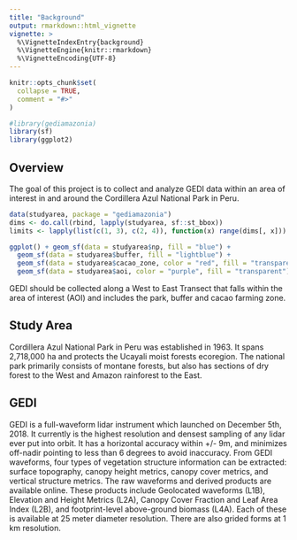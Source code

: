 ```yaml
---
title: "Background"
output: rmarkdown::html_vignette
vignette: >
  %\VignetteIndexEntry{background}
  %\VignetteEngine{knitr::rmarkdown}
  %\VignetteEncoding{UTF-8}
---
```


```r
knitr::opts_chunk$set(
  collapse = TRUE,
  comment = "#>"
)
```

```r
#library(gediamazonia)
library(sf)
library(ggplot2)
```

## Overview

The goal of this project is to collect and analyze GEDI data within an area of 
interest in and around the Cordillera Azul National Park in Peru.
```r
data(studyarea, package = "gediamazonia")
dims <- do.call(rbind, lapply(studyarea, sf::st_bbox))
limits <- lapply(list(c(1, 3), c(2, 4)), function(x) range(dims[, x]))

ggplot() + geom_sf(data = studyarea$np, fill = "blue") + 
  geom_sf(data = studyarea$buffer, fill = "lightblue") + 
  geom_sf(data = studyarea$cacao_zone, color = "red", fill = "transparent") +
  geom_sf(data = studyarea$aoi, color = "purple", fill = "transparent")
```

GEDI should be collected along a West to East Transect that falls within the 
area of interest (AOI) and includes the park, buffer and cacao farming zone. 

## Study Area
Cordillera Azul National Park in Peru was established in 1963. It spans 
2,718,000 ha and protects the Ucayali moist forests ecoregion. The national 
park primarily consists of montane forests, but also has sections of dry forest 
to the West and Amazon rainforest to the East. 

## GEDI
GEDI is a full-waveform lidar instrument which launched on December 5th, 2018. 
It currently is the highest resolution and densest sampling of any lidar ever 
put into orbit. It has a horizontal accuracy within +/- 9m, and minimizes 
off-nadir pointing to less than 6 degrees to avoid inaccuracy. From GEDI 
waveforms, four types of vegetation structure information can be extracted: 
surface topography, canopy height metrics, canopy cover metrics, and vertical 
structure metrics. The raw waveforms and derived products are available online. 
These products include Geolocated waveforms (L1B), Elevation and Height Metrics 
(L2A), Canopy Cover Fraction and Leaf Area Index (L2B), and footprint-level 
above-ground biomass (L4A). Each of these is available at 25 meter diameter 
resolution. There are also grided forms at 1 km resolution.



